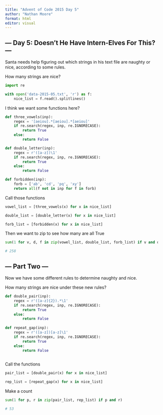 ```yaml
---
title: "Advent of Code 2015 Day 5"
author: "Nathan Moore"
format: html
editor: visual
---
```


## --- Day 5: Doesn't He Have Intern-Elves For This? ---

Santa needs help figuring out which strings in his text file are naughty or nice, according to some rules.

How many strings are nice?

```python

import re

with open('data-2015-05.txt', 'r') as f:
    nice_list = f.read().splitlines()

```

I think we want some functions here?

```python

def three_vowels(inp):
    regex = '[aeiou].*[aeiou].*[aeiou]'
    if re.search(regex, inp, re.IGNORECASE):
        return True
    else: 
        return False

def double_letter(inp):
    regex = r'([a-z])\1'
    if re.search(regex, inp, re.IGNORECASE):
        return True
    else: 
        return False

def forbidden(inp):
    forb = ['ab', 'cd', 'pq', 'xy']
    return all(f not in inp for f in forb)

```

Call those functions

```python

vowel_list = [three_vowels(x) for x in nice_list]

double_list = [double_letter(x) for x in nice_list]

forb_list = [forbidden(x) for x in nice_list]

```

Then we want to zip to see how many are all True

```python

sum(1 for v, d, f in zip(vowel_list, double_list, forb_list) if v and d and f)

# 258

```

## --- Part Two ---

Now we have some different rules to determine naughty and nice.

How many strings are nice under these new rules?

```python

def double_pair(inp):
    regex = r'([a-z]{2}).*\1'
    if re.search(regex, inp, re.IGNORECASE):
        return True
    else: 
        return False
  
def repeat_gap(inp):
    regex = r'([a-z])[a-z]\1'
    if re.search(regex, inp, re.IGNORECASE):
        return True
    else: 
        return False
    
```

Call the functions

```python

pair_list = [double_pair(x) for x in nice_list]

rep_list = [repeat_gap(x) for x in nice_list]

```

Make a count

```python

sum(1 for p, r in zip(pair_list, rep_list) if p and r)

# 53

```
